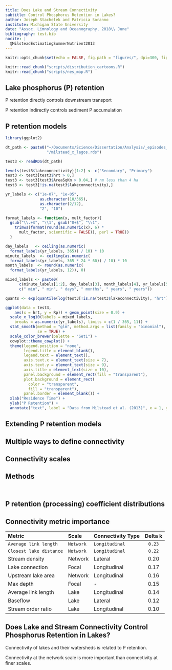 ```yaml
---
title: Does Lake and Stream Connectivity
subtitle: Control Phosphorus Retention in Lakes?
author: Joseph Stachelek and Patricia Soranno
institute: Michigan State University
date: "Assoc. Limnology and Oceanography, 2018\\ June"
bibliography: test.bib
nocite: | 
  @MilsteadEstimatingSummerNutrient2013
---
```


```r
knitr::opts_chunk$set(echo = FALSE, fig.path = "figures/", dpi=300, fig.height=3, fig.width=3)
```

```r
knitr::read_chunk("scripts/distribution_cartoons.R")
knitr::read_chunk("scripts/nes_map.R")
```

## Lake phosphorus (P) retention
 <!-- is important and well-studied -->

\vspace{-2em}

\begincols

\hfill\column{0.42\textwidth}

\begin{figure}
\includegraphics[width=4cm]{figures/incrementalcumulative.png}
\end{figure}

\hfill\column{0.54\textwidth}

P retention directly controls downstream transport \cite{alexander_estimating_2002}

\vspace{5em}

P retention indirectly controls sediment P accumulation \cite{SondergaardPersistentinternalphosphorus2013}

\stopcols

## P retention models \cite{vollenweiderInputoutputModels1975}

\vspace{-4em}

<!-- P retention is primarily controlled by water residence time \cite{vollenweiderInputoutputModels1975}  -->

\begincols[c]

\column{0.52\textwidth}

\begin{figure}
\includegraphics[width=8cm]{figures/conceptual_p-cycle_pt1.png}
\end{figure}

\hfill\column{0.46\textwidth}

\vspace{1em}

\nocite{MilsteadEstimatingSummerNutrient2013}
```r
library(ggplot2)

dt_path <- paste0("~/Documents/Science/Dissertation/Analysis/_episodes_rmd/misc", 
                  "/milstead_x_lagos.rds")

test3 <- readRDS(dt_path)

levels(test3$lakeconnectivity)[1:2] <- c("Secondary", "Primary")
test3 <- test3[test3$hrt > 0,] 
test3 <- test3[test3$AreaSqKm > 0.04,] # rm less than 4 ha
test3 <- test3[!is.na(test3$lakeconnectivity),]

yr_labels <- c("1e-07", "1e-05", 
               as.character(10/365), 
               as.character(2/12),
               "2", "10")

format_labels <- function(x, mult_factor){
  gsub("\\.+$", "\\1", gsub("0+$", "\\1",
    trimws(format(round(as.numeric(x), 6) * 
      mult_factor, scientific = FALSE)), perl = TRUE))
  }

day_labels   <- ceiling(as.numeric(
  format_labels(yr_labels, 365)) / 10) * 10
minute_labels  <- ceiling(as.numeric(
  format_labels(yr_labels, 365 * 24 * 60)) / 10) * 10
month_labels  <- round(as.numeric(
  format_labels(yr_labels, 12)), 0)

mixed_labels <- paste0(
      c(minute_labels[1:2], day_labels[3], month_labels[4], yr_labels[5:6]), 
      c(" min", " min", " days", " months", " years", " years"))

quants <- exp(quantile(log(test3[!is.na(test3$lakeconnectivity), "hrt"])))

ggplot(data = test3, 
    aes(x = hrt, y = Rp)) + geom_point(size = 0.9) +
  scale_x_log10(labels = mixed_labels, 
    breaks = as.numeric(yr_labels), limits = c(1 / 365, 11)) +
  stat_smooth(method = "glm", method.args = list(family = "binomial"), 
              se = TRUE) +
  scale_color_brewer(palette = "Set1") +
  cowplot::theme_cowplot() + 
  theme(legend.position = "none", 
        legend.title = element_blank(), 
        legend.text = element_text(),
        axis.text.x = element_text(size = 7),
        axis.text.y = element_text(size = 9), 
        axis.title = element_text(size = 10), 
        panel.background = element_rect(fill = "transparent"), 
        plot.background = element_rect(
          color = "transparent", 
          fill = "transparent"), 
        panel.border = element_blank()) +
  xlab("Residence Time") +
  ylab("P Retention") + 
  annotate("text", label = "Data from Milstead et al. (2013)", x = 1, y = 1, size = 2)
```

\stopcols

## Extending P retention models

<!-- What are some other potential controls on P retention? -->

\vspace{-1em}

\includegraphics[width=0.9\textwidth]{figures/conceptual_p-cycle_pt2.png}

## Multiple ways to define connectivity

\vspace{-2em}

\setlength{\TPHorizModule}{\paperwidth}\setlength{\TPVertModule}{\paperheight}
\begin{textblock}{0.7}(0.5,0.17)
  Low Connectivity  \hspace{2em}  High Connectivity
 \end{textblock}

\includegraphics[width=1\textwidth, left]{figures/conny_metric_key1.png}

\vspace{1em}

\includegraphics[width=1\textwidth]{figures/conny_metric_key2.png}

## Connectivity scales

<!-- What is an appropriate scale for measuring connectivity? -->

\centering
\includegraphics[width=0.6\textwidth]{figures/iws_nws.pdf}

## {.plain}

\plain {Does connectivity of lakes and their watersheds influence lake phosphorus retention?}{What is the relative importance of \alert{different connectivity types} in determining lake P retention and \alert{what spatial extents are most important} for connectivity and P retention?}

## Methods

\vspace{-1em}

\begincols

\hfill\column{0.5\textwidth}

```r

```

\hfill\column{0.5\textwidth}

```r

```

\stopcols

## P retention (processing) coefficient distributions

\vspace{-1em}
\centering

\includegraphics[width=0.75\textwidth]{figures/06_k-1.pdf}

## Connectivity metric importance

\vspace{-1em}

\small

|Metric                |Scale |Connectivity Type | Delta k |
|:---------------------|:-----|:-----------------|:-------:|
|`Average link length`   |`Network`   |`Longitudinal`   |  `0.23`   |
|`Closest lake distance` |`Network`   |`Longitudinal`|  `0.22`   |
|Stream density        |Network   |Lateral       |  0.20   |
|Lake connection       |Focal     |Longitudinal      |  0.17   |
|Upstream lake area    |Network   |Longitudinal  |  0.16   |
|Max depth             |Focal     |-                 |  0.15   |
|Average link length   |Lake      |Longitudinal     |  0.14   |
|Baseflow              |Lake      |Lateral          |  0.12   |
|Stream order ratio    |Lake      |Longitudinal     |  0.10   |

\normalsize

## Does Lake and Stream Connectivity Control Phosphorus Retention in Lakes?

\nocite{stacheleksoranno}

\vspace{-2em}

\begincols[t]

\hfill\column{0.6\textwidth}

\includegraphics[width=\textwidth]{figures/conceptual_p-cycle_pt5.png}

\hfill\column{0.4\textwidth}

Connectivity of lakes and their watersheds is related to P retention.

\vspace{2em}

Connectivity at the network scale is more important than connectivity at finer scales.

\stopcols

<!-- \setlength{\TPHorizModule}{\paperwidth}\setlength{\TPVertModule}{\paperheight} -->
<!-- \begin{textblock}{0.8}(0.3,0.85) -->
<!--   Lake-watershed connectivity related to watershed area -->
<!--  \end{textblock} -->

<!-- * Watershed controls on P delivery to lakes -->

<!-- * WS:LA ratio -->
